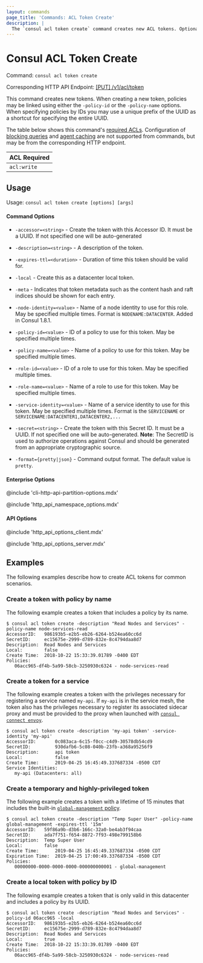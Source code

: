 ```yaml
---
layout: commands
page_title: 'Commands: ACL Token Create'
description: |
  The `consul acl token create` command creates new ACL tokens. Optional arguments can set TTL duration and attach new tokens to existing policies and roles.
---
```


# Consul ACL Token Create

Command: `consul acl token create`

Corresponding HTTP API Endpoint: [\[PUT\] /v1/acl/token](/consul/api-docs/acl/tokens#create-a-token)

This command creates new tokens. When creating a new token, policies may be linked using
either the `-policy-id` or the `-policy-name` options. When specifying policies by IDs you
may use a unique prefix of the UUID as a shortcut for specifying the entire UUID.

The table below shows this command's [required ACLs](/consul/api-docs/api-structure#authentication). Configuration of
[blocking queries](/consul/api-docs/features/blocking) and [agent caching](/consul/api-docs/features/caching)
are not supported from commands, but may be from the corresponding HTTP endpoint.

| ACL Required |
| ------------ |
| `acl:write`  |

## Usage

Usage: `consul acl token create [options] [args]`

#### Command Options

- `-accessor=<string>` - Create the token with this Accessor ID. It must be a UUID. If not
  specified one will be auto-generated

- `-description=<string>` - A description of the token.

- `-expires-ttl=<duration>` - Duration of time this token should be valid for.

- `-local` - Create this as a datacenter local token.

- `-meta` - Indicates that token metadata such as the content hash and raft indices should be shown
  for each entry.

- `-node-identity=<value>` - Name of a node identity to use for this role. May
  be specified multiple times. Format is `NODENAME:DATACENTER`. Added in Consul
  1.8.1.

- `-policy-id=<value>` - ID of a policy to use for this token. May be specified multiple times.

- `-policy-name=<value>` - Name of a policy to use for this token. May be specified multiple times.

- `-role-id=<value>` - ID of a role to use for this token. May be specified multiple times.

- `-role-name=<value>` - Name of a role to use for this token. May be specified multiple times.

- `-service-identity=<value>` - Name of a service identity to use for this
  token. May be specified multiple times. Format is the `SERVICENAME` or
  `SERVICENAME:DATACENTER1,DATACENTER2,...`

- `-secret=<string>` - Create the token with this Secret ID. It must be a UUID. If not
  specified one will be auto-generated.
  **Note**: The SecretID is used to authorize operations against Consul and should
  be generated from an appropriate cryptographic source.

- `-format={pretty|json}` - Command output format. The default value is `pretty`.

#### Enterprise Options

@include 'cli-http-api-partition-options.mdx'

@include 'http_api_namespace_options.mdx'

#### API Options

@include 'http_api_options_client.mdx'

@include 'http_api_options_server.mdx'

## Examples

The following examples describe how to create ACL tokens for common scenarios.

### Create a token with policy by name

The following example creates a token that includes a policy by its name.

```shell-session
$ consul acl token create -description "Read Nodes and Services" -policy-name node-services-read
AccessorID:   986193b5-e2b5-eb26-6264-b524ea60cc6d
SecretID:     ec15675e-2999-d789-832e-8c4794daa8d7
Description:  Read Nodes and Services
Local:        false
Create Time:  2018-10-22 15:33:39.01789 -0400 EDT
Policies:
   06acc965-df4b-5a99-58cb-3250930c6324 - node-services-read
```

### Create a token for a service

The following example creates a token with the privileges necessary
for registering a service named `my-api`.
If `my-api` is in the service mesh, the token also has the privileges necessary
to register its associated sidecar proxy and must be provided to the proxy when
launched with [`consul connect envoy`](/consul/commands/connect/envoy#sidecar-proxy-with-acls-enabled).

```shell-session
$ consul acl token create -description 'my-api token' -service-identity 'my-api'
AccessorID:       0c083aca-6c15-f0cc-c4d9-30578db54cd9
SecretID:         930dafb6-5c08-040b-23fb-a368a95256f9
Description:      api token
Local:            false
Create Time:      2019-04-25 16:45:49.337687334 -0500 CDT
Service Identities:
   my-api (Datacenters: all)
```

### Create a temporary and highly-privileged token

The following example creates a token with a lifetime of 15 minutes that
includes the built-in [`global-management` policy](/consul/docs/security/acl/acl-policies#global-management).

```shell-session
$ consul acl token create -description "Temp Super User" -policy-name global-management -expires-ttl '15m'
AccessorID:   59f86a9b-d3b6-166c-32a0-be4ab3f94caa
SecretID:     ada7f751-f654-8872-7f93-498e799158b6
Description:  Temp Super User
Local:        false
Create Time:      2019-04-25 16:45:49.337687334 -0500 CDT
Expiration Time:  2019-04-25 17:00:49.337687334 -0500 CDT
Policies:
   00000000-0000-0000-0000-000000000001 - global-management
```

### Create a local token with policy by ID

The following example creates a token that is only valid in this datacenter
and includes a policy by its UUID.

```shell-session
$ consul acl token create -description "Read Nodes and Services" -policy-id 06acc965 -local
AccessorID:   986193b5-e2b5-eb26-6264-b524ea60cc6d
SecretID:     ec15675e-2999-d789-832e-8c4794daa8d7
Description:  Read Nodes and Services
Local:        true
Create Time:  2018-10-22 15:33:39.01789 -0400 EDT
Policies:
   06acc965-df4b-5a99-58cb-3250930c6324 - node-services-read
```
